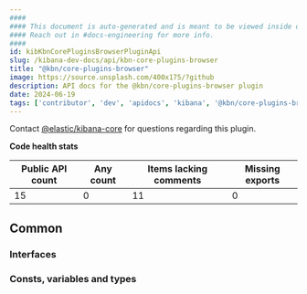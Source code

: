 ```yaml
---
####
#### This document is auto-generated and is meant to be viewed inside our experimental, new docs system.
#### Reach out in #docs-engineering for more info.
####
id: kibKbnCorePluginsBrowserPluginApi
slug: /kibana-dev-docs/api/kbn-core-plugins-browser
title: "@kbn/core-plugins-browser"
image: https://source.unsplash.com/400x175/?github
description: API docs for the @kbn/core-plugins-browser plugin
date: 2024-06-19
tags: ['contributor', 'dev', 'apidocs', 'kibana', '@kbn/core-plugins-browser']
---
```




Contact [@elastic/kibana-core](https://github.com/orgs/elastic/teams/kibana-core) for questions regarding this plugin.

**Code health stats**

| Public API count  | Any count | Items lacking comments | Missing exports |
|-------------------|-----------|------------------------|-----------------|
| 15 | 0 | 11 | 0 |

## Common

### Interfaces
<DocDefinitionList data={kbnCorePluginsBrowserObj.common.interfaces}/>

### Consts, variables and types
<DocDefinitionList data={kbnCorePluginsBrowserObj.common.misc}/>

